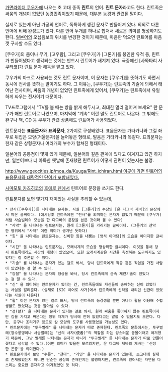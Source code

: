 [[가면라이더 쿠우가]]에 나오는 초 고대 종족 '''린트'''의 언어. '''린트 문자'''라고도 한다.
린트족은 싸움의 개념이 없었던 농경민족이었기 때문에, 대부분 농경과 관련된 말이다. 

실제로 있는게 아닌 가공의 언어로, 독특하게 생긴 문자로 만들어져 있다. 의외로 다른 언어에 비해 완성도가 있다. 다른 언어 두개를 하나로 합쳐서 새로운 의미를 형성하기도 한다. [[일본어]]의 오십음보의 위치를 변경한 것이기 때문에, 마음만 먹으면 린트어를 마음껏 구사할 수도 있다. 

[쿠우가]의 몸이나 무기, [고우람], 그리고 [쿠우가]가 [그론기]를 봉인한 유적 등, 린트가 만들어냈다고 생각되는 것에는 반드시 린트어가 새겨져 있다. 극중에선 [사와타리 사쿠라코]가 린트 문자 해독을 맡고 있다.

쿠우가의 마크로 사용되는 것도 린트 문자이며, 이 문자는 [쿠우가]를 뜻하기도 하면서 동시에 전사를 뜻하는 말이기도 하다. 그 이유는, [쿠우가]는 린트족의 기술에 의해서 태어난 전사이며, 싸움의 개념이 없었던 린트족에게 있어서, [쿠우가]는 린트족에서 유일하게 싸우는 전사이기 때문이다.

TV프로그램에서 "TV를 볼 때는 방을 밝게 해두시고, 최대한 멀리 떨어져 보세요" 란 문구가 매번 린트어로 나왔으며, 마지막에 "계속" 이란 말도 린트어로 나온다. 그 밖에도 완구나 책, CD 등 쿠우가 관련 상품에도 린트어가 사용되었다.

린트문자는 '''표음문자'''와 '''표의문자''', 2가지로 구성돼있다. 
표음문자는 가타카나와 그걸 좌우로 뒤집은 모양(거울문자)을 늘어놓은 형태로, 발음은 가타카나와 똑같다. 
표의문자는 한자 같은 상형문자나 여러개의 부수가 합쳐진 형태이다. 

일본어와 공통점이 몇개 있기 때문에, 일본어와 깊은 관계에 있다고 여겨지고 있긴 하지만, 일본어보다 더 아득한 옛날에 존재했던 린트어가 어떻게 관련이 있는지는 불명.

[[http://www.geocities.jp/moa_da/Kuuga/Rint_ichiran.html 이곳에 가면 린트어의 표음문자와 대략적인 단어가 포함돼있다.]]

[[시마모토 카즈히코]]의 [[호에로 펜]]에서 린트어로 문장을 쓰기도 한다.

린트문자를 보면 몇가지 재미있는 사실을 추리할 수 있는데,
 * 전사([쿠우가])를 나타내는 문자는, 사실 [그론기]의 수장인 [운 다그바 제바]의 문장에서 따온 글씨이다. (애시당초 린트족에겐 "전사"를 의미하는 문자가 없었기 때문에 [쿠우가]처럼 사슴벌레의 모습을 한 다그바의 문장을 본뜬 것이라 볼 수 있다)
 * "사악" 을 나타내는 린트문자는, 원래 [그론기]를 가리키는 글씨이다. (그론기의 잔악한 행위에서 "사악" 이란 의미가 생겨난 듯하다) 
 * "힘" 을 나타내는 린트문자는, 신비한 힘을 내뿜는 [영석 아마담]의 모습을 이미지한 글씨이다.
 * "시간" 을 나타내는 린트문자는, 모래시계의 모습을 형상화한 글씨이다. 이것을 통해 당시 린트족에게도 시간의 개념이 있었으며, 또한 모래시계같은 시간을 측정하는 도구까지도 있었다는 걸 추론할 수 있다.
 * "기술" 를 나타내는 문자가 있는 걸로 봐서, 당시 린트족에게 직공 같은 직업을 가진 사람이 있었다는 걸 알 수 있다.
 * "강철" 을 나타내는 문자의 형상을 봐서, 당시 린트족에게 금속 제련기술이 있었다는 걸 알 수 있다.
 * "신" 을 의미하는 린트문자가 있다는 건, 린트족들에도 자신들이 숭배하는 신이 있었다는 사실을 알려준다. (실재로 [SIC 히어로 사가]에서 린트족에게 신탁을 내리던 신관이 있었다는 사실이 나온다)
 * "활" 이란 문자가 있는 걸로 봐서, 당시 린트족이 농경생활 뿐만 아니라 활을 이용해 수렵생활도 했었다는 것을 알아낼 수 있다.
 * "검(칼)" 을 나타내는 문자가 있다는 걸로 봐서, 원래 싸움을 좋아하지 않는 린트족이지만 검을 가지고 싸운다는 행위 자체가 당시에 전혀 없었다고는 말할 수 없을지도 모른다. 다만, 공구나 조리기구 용도로 칼 모양의 도구를 사용했었을 가능성도 있다. 
 * 린트문자에는 "투구벌레" 를 나타내는 문자가 따로 존재한다. 린트족의 문화에서는, 투구벌레(장수풍뎅이나 사슴벌레)는 "신의 사자(使者)"의 역할을 하는 성스러운 동물이라고 여겨졌기 때문에, 그냥 벌레를 나타내는 문자가 아니라 "투구벌레" 를 나타내는 문자가 따로 만들어졌다고 생각할 수 있다.(어떤 의미가 있을진 모르겠지만, 운 다그바 제바의 제바는 '신성한 곤충'을 의미한다.)
 * 린트문자에서 보면 "수룡", "천마", "거인" 을 나타내는 문자가 있는데, 초고대에 실재로 존재했었는지 아니면 단순한 공상의 존재인지는 불명하지만, 린트족에 있어서는 자연을 다스리는 중요한 존재라고 여겨졌었던 듯 하다.
